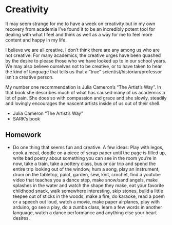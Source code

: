 # Creativity 
It may seem strange for me to have a week on creativity but in my own recovery from academia I’ve found it to be an incredibly potent tool for dealing with what I feel and think as well as a way for me to feel more content and happy in my life. 

I believe we are all creative. I don’t think there are any among us who are not creative. For many academics, the creative urges have been quashed by the desire to please those who we have looked up to in our school years. We may also believe ourselves not to be creative, or to have taken to hear the kind of language that tells us that a “true” scientist/historian/professor isn’t a creative person. 

My number one recommendation is Julia Cameron’s “The Artist’s Way”. In that book she describes much of what has caused many of us academics a lot of pain. She does so with compassion and grace and she slowly, steadily and lovingly encourages the nascent artists inside of us out of their shell. 

- Julia Cameron “The Artist’s Way” 
- SARK’s book 

## Homework
- Do one thing that seems fun and creative. A few ideas: Play with legos, cook a meal, doodle on a piece of scrap paper until the page is filled up, write bad poetry about something you can see in the room you’re in now, take a train, take a pottery class, bus or car trip and spend the entire trip looking out of the window, hum a song, play an instrument, drum on the tabletop, paint, garden, sew, knit, crochet, find a youtube video that teaches you a dance step, make snow/sand angels, make splashes in the water and watch the shape they make, eat your favorite childhood snack, walk somewhere interesting, skip stones, build a little teepee out of sticks in the woods, make a fire, do karaoke, read a poem or a speech out loud, watch a movie, make paper airplanes, play with arduino, go see a play, do a zumba class, learn a few words in another language, watch a dance performance and anything else your heart desires. 
